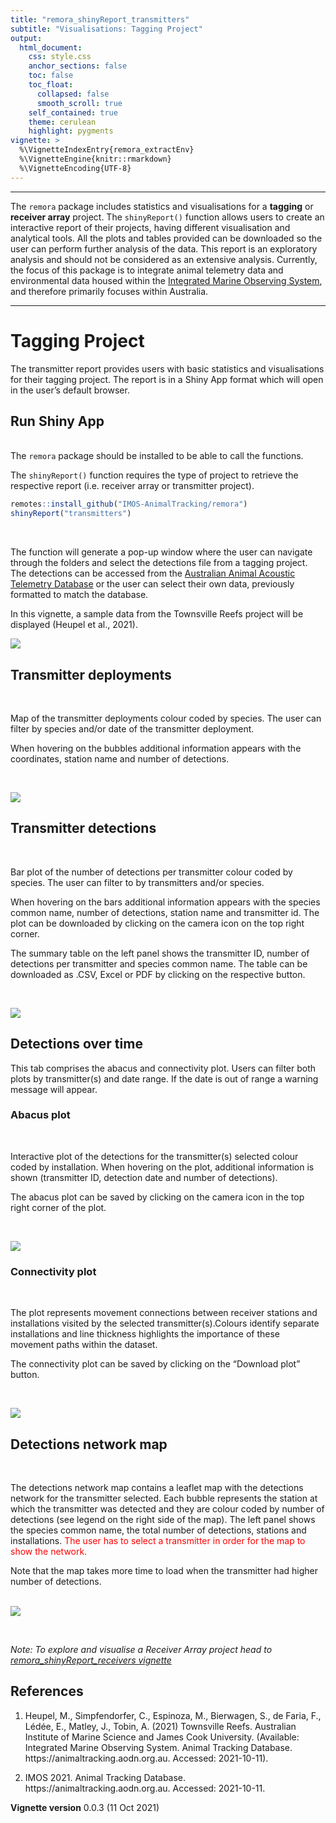 ```yaml
---
title: "remora_shinyReport_transmitters"
subtitle: "Visualisations: Tagging Project"
output:
  html_document:
    css: style.css
    anchor_sections: false
    toc: false
    toc_float: 
      collapsed: false
      smooth_scroll: true
    self_contained: true
    theme: cerulean
    highlight: pygments
vignette: >
  %\VignetteIndexEntry{remora_extractEnv}
  %\VignetteEngine{knitr::rmarkdown}
  %\VignetteEncoding{UTF-8}
---
```

--------------------------------------

The `remora` package includes statistics and visualisations for a **tagging** or **receiver array** project. The `shinyReport()` function allows users to create an interactive report of their projects, having different visualisation and analytical tools. All the plots and tables provided can be downloaded so the user can perform further analysis of the data. This report is an exploratory analysis and should not be considered as an extensive analysis. Currently, the focus of this package is to integrate animal telemetry data and environmental data housed within the [Integrated Marine Observing System](https://imos.org.au), and therefore primarily focuses within Australia. 
<br>

---------------------------------------

# Tagging Project


The transmitter report provides users with basic statistics and visualisations for their tagging project. The report is in a Shiny App format which will open in the user's default browser. 





## Run Shiny App
<br>
The `remora` package should be installed to be able to call the functions. 

The `shinyReport()` function requires the type of project to retrieve the respective report (i.e. receiver array or transmitter project).

```r
remotes::install_github("IMOS-AnimalTracking/remora")
shinyReport("transmitters")
```
<br>

The function will generate a pop-up window where the user can navigate through the folders and select the detections file from a tagging project. The detections can be accessed from the [Australian Animal Acoustic Telemetry Database](https://animaltracking.aodn.org.au/projects) or the user can select their own data, previously formatted to match the database.

In this vignette, a sample data from the Townsville Reefs project will be displayed (Heupel et al., 2021).

![](images/transmitter_report/select-detections.png)




## Transmitter deployments

<br>

Map of the transmitter deployments colour coded by species. The user can filter by species and/or date of the transmitter deployment.

When hovering on the bubbles additional information appears with the coordinates, station name and number of detections. 



<br>

![](images/transmitter_report/transmitter_deployments.png)






## Transmitter detections

<br>

Bar plot of the number of detections per transmitter colour coded by species. The user can filter to by transmitters and/or species.

When hovering on the bars additional information appears with the species common name, number of detections, station name and transmitter id. The plot can be downloaded by clicking on the camera icon on the top right corner.

The summary table on the left panel shows the transmitter ID, number of detections per transmitter and species common name. The table can be downloaded as .CSV, Excel or PDF by clicking on the respective button. 


<br>



![](images/transmitter_report/transmitter_detections.png)

## Detections over time

This tab comprises the abacus and connectivity plot. Users can filter both plots by transmitter(s) and date range. If the date is out of range a warning message will appear.



### Abacus plot

<br>

Interactive plot of the detections for the transmitter(s) selected colour coded by installation. When hovering on the plot, additional information is shown (transmitter ID, detection date and number of detections).

The abacus plot can be saved by clicking on the camera icon in the top right corner of the plot. 

<br>

![](images/transmitter_report/abacus_plot.png)

### Connectivity plot

<br>

The plot represents movement connections between receiver stations and installations visited by the selected transmitter(s).Colours identify separate installations and line thickness highlights the importance of these movement paths within the dataset.

The connectivity plot can be saved by clicking on the "Download plot" button.

<br>

![](images/transmitter_report/connectivity_plot.png)


## Detections network map 
<br>

The detections network map contains a leaflet map with the detections network for the transmitter selected. Each bubble represents the station at which the transmitter was detected and they are colour coded by number of detections (see legend on the right side of the map). The left panel shows the species common name, the total number of detections, stations and installations. <span style="color: red;">The user has to select a transmitter in order for the map to show the network.</span> 

Note that the map takes more time to load when the transmitter had higher number of detections.

<br>
![](images/transmitter_report/detections_network_map.png)



<br>

*Note: To explore and visualise a Receiver Array project head to [remora_shinyReport_receivers vignette](remora_shinyReport_receivers.html)*

## References

1. Heupel, M., Simpfendorfer, C., Espinoza, M., Bierwagen, S., de Faria, F., Lédée, E., Matley, J., Tobin, A. (2021) Townsville Reefs. Australian Institute of Marine Science and James Cook University. (Available: Integrated Marine Observing System. Animal Tracking Database. https://animaltracking.aodn.org.au. Accessed: 2021-10-11).

2. IMOS 2021. Animal Tracking Database. https://animaltracking.aodn.org.au. Accessed: 2021-10-11.

**Vignette version**
0.0.3 (11 Oct 2021)


<div class="tocify-extend-page" data-unique="tocify-extend-page" style="height: 0;"></div>


